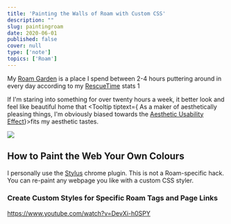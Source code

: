```yaml
---
title: 'Painting the Walls of Roam with Custom CSS'
description: ""
slug: paintingroam
date: 2020-06-01
published: false
cover: null
type: ['note']
topics: ['Roam']
---
```


My [Roam Garden](./roam-garden) is a place I spend between 2-4 hours puttering around in every day according to my [RescueTime](https://www.rescuetime.com/) stats <Tooltip tiptext="RescueTime only tracks the time you're actively focused on a single window, so this measurement has some limitations but sets a nice baseline">1</Tooltip>

If I'm staring into something for over twenty hours a week, it better look and feel like beautiful home that <Tooltip tiptext={<span>
As a maker of aesthetically pleasing things, I'm obviously biased towards the  <a href="https://en.wikipedia.org/wiki/Aesthetic%E2%80%93usability_effect">Aesthetic Usability Effect</a></span>}>fits my aesthetic tastes</Tooltip>.

![](./roamhours.png)


## How to Paint the Web Your Own Colours

I personally use the [Stylus]() chrome plugin.
This is not a Roam-specific hack. You can re-paint any webpage you like with a custom CSS styler.


### Create Custom Styles for Specific Roam Tags and Page Links
https://www.youtube.com/watch?v=DevXi-h0SPY



